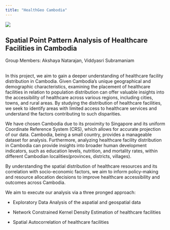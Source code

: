 ```yaml
---
title: "HealthGeo Cambodia"
---
```


![](images/Medical care-amico.png)

## Spatial Point Pattern Analysis of Healthcare Facilities in Cambodia

Group Members: Akshaya Natarajan, Viddyasri Subramaniam

\
In this project, we aim to gain a deeper understanding of healthcare facility distribution in Cambodia. Given Cambodia's unique geographical and demographic characteristics, examining the placement of healthcare facilities in relation to population distribution can offer valuable insights into the accessibility of healthcare across various regions, including cities, towns, and rural areas. By studying the distribution of healthcare facilities, we seek to identify areas with limited access to healthcare services and understand the factors contributing to such disparities.

We have chosen Cambodia due to its proximity to Singapore and its uniform Coordinate Reference System (CRS), which allows for accurate projection of our data. Cambodia, being a small country, provides a manageable dataset for analysis. Furthermore, analyzing healthcare facility distribution in Cambodia can provide insights into broader human development indicators, such as education levels, nutrition, and mortality rates, within different Cambodian localities(provinces, districts, villages).

By understanding the spatial distribution of healthcare resources and its correlation with socio-economic factors, we aim to inform policy-making and resource allocation decisions to improve healthcare accessibility and outcomes across Cambodia.

We aim to execute our analysis via a three pronged approach:

-   Exploratory Data Analysis of the aspatial and geospatial data

-   Network Constrained Kernel Density Estimation of healthcare facilities

-   Spatial Autocorrelation of healthcare facilities
